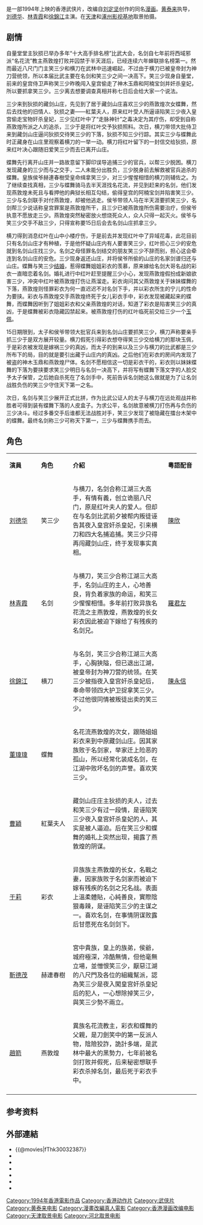 {{noteTA
|1=zh-hans:彩衣;zh-hant:彩衣;
|2=zh-hans:于莉;zh-hant:于莉;
}}
{{distinguish|刀见笑}}
{{Infobox Film
| name = 刀劍笑
| original_name = ''{{lang|en|The Three Swordsmen}}''
| image = The Three Swordsmen.jpg
| caption = 韩国海报
| director = [[黃泰來|黃泰來]]
| producer = [[廖建發|廖建發]]
| producer_2 = 黃永強、莫慧芬
| writer   = [[史美儀|史美儀]]<br />[[李世雄|李世雄]]
| starring = [[劉德華|劉德華]]<br />[[林青霞|林青霞]]<br />[[徐錦江|徐錦江]]|
| music = [[郭小霖|郭小霖]] 
| cinematography = [[周紀常|周紀常]]<br />[[周劍鳴|周劍鳴]]
| editing = [[馬仲堯|馬仲堯]]<br />[[朱晨杰|朱晨杰]]
| production_company = [[永發電影製作有限公司|永發電影製作有限公司]]<br />[[恆捷企業有限公司|恆捷企業有限公司]]
| distributor =
| released = {{BHKG}}：{{film date|1994|8|25}}
| runtime = 86 分钟
| country = {{英屬香港電影}}
| language = 粵語
| gross   = HK$3,545,666.00<ref>{{Cite web|title=刀劍笑 (1994)|url=http://hkmdb.com/db/movies/view.mhtml?id=7881&display_set=big5|accessdate=2020-04-15|work=hkmdb.com|archive-date=2019-02-05|archive-url=https://web.archive.org/web/20190205021901/http://hkmdb.com/db/movies/view.mhtml?id=7881&display_set=big5|dead-url=no}}</ref>
| preceded_by    = 
| followed_by    = 
| amg_id = 150900
| imdb_id    = tt0109540
}}
{{engname|《刀劍笑》|''The Three Swordsmen''}}是一部1994年上映的香港武侠片，改编自[[刘定坚|刘定坚]]创作的同名[[漫画|漫画]]。[[黄泰来|黄泰来]]执导，[[刘德华|刘德华]]、[[林青霞|林青霞]]和[[徐錦江|徐錦江]]主演。在[[天津|天津]]和[[涿州影视基地|涿州影视基地]]取景拍摄。

== 剧情 ==

自量堂堂主狄损已举办多年“十大高手排名榜”比武大会，名剑自七年前将西域邪派“名花流”教主燕敦煌打败并囚禁于半天涯后，已经连续六年蝉联排名榜第一。然而最近八尺门门主笑三少和横刀在武林中迅速崛起，不过由于横刀已被皇帝封为神刀营统领，所以本届比武主要在名剑和笑三少之间一决高下。笑三少现身自量堂，前来的皇宫侍卫声称笑三少昨晚闯入皇宫偷走了神木玉鼎和阿楠宝剑并奸杀皇妃，所以要抓拿笑三少。三少离去想要调查真相并称七日后会给大家一个说法。

三少来到狄损的藏剑山庄，先见到了居于藏剑山庄喜欢三少的燕敦煌次女蝶舞，然后去找他的旧情人、狄损之妻——紅葉夫人，原来红叶受人所逼诬陷笑三少夜入皇宫偷走宝物奸杀皇妃，三少见红叶中了“走脉神针”之毒决定为其疗伤，却受到自称燕敦煌所派之人的追杀，三少于是将红叶交予狄损照料。次日，横刀带领大批侍卫来到藏剑山庄逼问狄损交待笑三少的下落，狄损不知三少行踪。其实三少与蝶舞此时正藏身在山庄里观察着横刀的一举一动。横刀将红叶留下的一封信交给狄损，原来红叶决心跟随旧爱笑三少而去已离开山庄。

蝶舞先行离开山庄并一路故意留下脚印误导追捕三少的官兵，以帮三少脱困。横刀发现藏身的三少而与之交手，二人未能分出胜负，三少脱身前去解救被官兵追杀的蝶舞。皇族侯爷赫連春樹受皇命缉拿笑三少，对三少惺惺相惜的横刀则辅佐之。为了继续查找真相，三少与蝶舞骑马去半天涯找名花流，并见到赶来的名剑，他们发现燕敦煌未死且与看押他的典狱长相互勾结，偷得皇宫的阿楠宝剑并陷害笑三少。三少与名剑联手对付燕敦煌，却被他逃走。侯爷带领人马在半天涯要抓笑三少，名剑帮三少说话称皇宫罪案是燕敦煌所干，且三少已被燕敦煌所伤需要治疗，但侯爷执意不愿放走三少。燕敦煌突然秘密放火想烧死众人，众人只得一起灭火。侯爷与笑三少交手不敌三少，只得宣称要15日后会去名剑山庄抓拿三少。

横刀得到消息红叶在山中小楼疗伤，于是前去并发现红叶中了异域花毒，此花目前只有名剑山庄才有种植，于是他怀疑山庄内有人要害笑三少，红叶担心三少的安危就到名剑山庄找三少。名剑之母怪罪名剑结交的朋友笑三少不辞而别，担心这会牵连到名剑山庄的安危。三少现身返还山庄，并将侯爷所偷的山庄的名家剑谱归还与山庄。蝶舞与笑三少[[结婚|结婚]]，惹得蝶舞姐姐彩衣的羡慕，原来嫁给名剑大哥名战的彩衣一直暗恋着名剑。婚礼进行中红叶赶至提醒三少小心，发现燕敦煌假扮成新娘欲害三少，冲突中红叶被燕敦煌打伤让燕溜走。彩衣询问其父燕敦煌关于妹妹蝶舞的下落，燕敦煌则怪罪彩衣为何一直迟迟不对名剑下手，并以彩衣所生的宁儿的性命为要挟。彩衣与燕敦煌交手燕敦煌终死于女儿彩衣手中，彩衣发现被藏起来的蝶舞，而蝶舞因听到了姐姐彩衣和父亲燕敦煌的对话，知道了彩衣是陷害笑三少的真凶，于是蝶舞被彩衣隐藏囚禁起来。被燕敦煌打伤的红叶临死前交给三少一个[[玉佩|玉佩]]。

15日期限到，太子和侯爷带领大批官兵来到名剑山庄要抓笑三少，横刀声称要亲手抓三少于是双方展开较量。横刀假死引得彩衣想夺得笑三少交给横刀的那块玉佩，于是彩衣被发现是嫁祸三少的真凶，而太子的到来以及三少与横刀的比武都是三少所布下的局，目的就是要引出藏于山庄内的真凶。之后他们在彩衣的房间内发现了被盗的神木玉鼎和燕敦煌尸体。名剑不愿相信这一切是彩衣干的，彩衣则以妹妹蝶舞的下落为要挟要求笑三少明日与名剑一决高下，并将写有蝶舞下落文字的人脸交予太子保管，之后她自杀死在了名剑手中，死前告诉名剑她这么做就是为了让名剑战胜负伤的笑三少守住天下第一之名。

次日，名剑与笑三少展开正式比拼，作为比武公证人的太子与横刀在远处观战并称胜者可得到装有蝶舞下落的人皮盒子。为求公平，名剑故意被横刀打伤再与负伤的三少决斗。经过多番交手后谁都无法战胜对手，笑三少发现了被隐藏在擂台木架中的蝶舞。最终名剑称三少可称天下第一，三少与蝶舞携手而去。

== 角色 ==
{|class="wikitable" width="80%"
|- style="background:cornflowerblue; color:white" align=center
|style="width:10%"|'''演員'''||style="width:10%"|'''角色'''||style="width:30%"|'''介紹'''||style="width:10%"|'''粵語配音'''
|-
|[[刘德华|刘德华]] || 笑三少 || 与横刀，名剑合称江湖三大高手，有情有義，创立诡丽八尺门，原是红叶夫人的爱人。但却在与名剑比武前夕被帮内叛徒诬告其夜入皇宫奸杀皇妃，引来横刀和四大名捕追捕。笑三少只得再闯藏剑山庄，终于发现事实真相。|| [[陳欣_(配音員)|陳欣]]
|-
|[[林青霞|林青霞]] || 名剑 || 与横刀，笑三少合称江湖三大高手，名剑山庄的主人，心地善良，背负着家族的命运，和笑三少惺惺相惜。多年前打败异族名花流之主燕敦煌，燕敦煌的长女彩衣因此被迫下嫁给了有残疾的名剑兄。|| [[羅君左|羅君左]]
|-
|[[徐錦江|徐錦江]] || 横刀 || 与名剑，笑三少合称江湖三大高手，心胸狹隘，但已退出江湖，被皇帝封为神刀营的统领。在笑三少被指夜入皇宫奸杀皇妃后，奉命带领四大护卫捉拿笑三少。不过他很同情被叛徒出卖的笑三少。|| [[陳永信|陳永信]]
|-
|[[董瑋瑋|董瑋瑋]] || 蝶舞 || 名花流燕敦煌的次女，跟随姐姐彩衣来到中原藏剑山庄。因其家族败于名剑家，举家迁上险恶的孤山，所以经常化装成名剑，在江湖中败坏名剑的声誉。喜欢笑三少。||
|-
|[[曹穎|曹穎]] || 紅葉夫人 || 藏剑山庄庄主狄损的夫人，过去和笑三少有过一段情，是诬陷笑三少夜入皇宫奸杀皇妃的人，其实是被人逼迫。后在笑三少和蝶舞的婚礼上突然出现，揭露了燕敦煌的阴谋。||
|-
|[[于莉|于莉]] || 彩衣 || 异族族主燕敦煌的长女，名戰之妻，因家族败于名剑家而被迫下嫁有残疾的名剑之兄名战。表面上溫柔體貼，心純善良，實際陰狠毒辣，是诬陷笑三少的主谋之一。喜欢名剑，在事情阴谋败露后甘愿死在名剑剑下。||
|-
|[[靳德茂|靳德茂]] || 赫連春樹 || 宮中貴族，皇上的族弟，侯爺，城府極深，冷酷無情，但他毫無立場，並憎恨笑三少，厭惡江湖的八尺門及各位的組織幫派，認為笑三少是夜入闖皇宫奸杀皇妃后的犯人，一心想除掉笑三少，與笑三少勢不兩立。||
|-
|[[趙箭|趙箭]] || 燕敦煌 || 異族名花流教主，彩衣和蝶舞的父親，是刀劍笑中的第一反派人物，陰險狡詐，詭計多端，是武林中最大的黑勢力，七年前被名剑打败并假死，后来秘密想联手彩衣杀掉名剑，最后死于彩衣手中。||
|-
|}

== 参考资料 ==
{{reflist}}

== 外部連結 ==
*{{@movies|fThk30032387}}
*{{hkmdb title|7881}}
*{{Mtime|15870}}
*{{douban}}
*{{rotten-tomatoes|three_swordsmen}}
*{{Amg movie|150900}}
*{{imdb title|0109540}}

{{DEFAULTSORT:dao jian}}
[[Category:1994年香港電影作品|Category:1994年香港電影作品]]
[[Category:香港动作片|Category:香港动作片]]
[[Category:武侠片|Category:武侠片]]
[[Category:黄泰来电影|Category:黄泰来电影]]
[[Category:漫畫改編真人電影|Category:漫畫改編真人電影]]
[[Category:香港漫画改编电影|Category:香港漫画改编电影]]
[[Category:天津取景电影|Category:天津取景电影]]
[[Category:河北取景电影|Category:河北取景电影]]